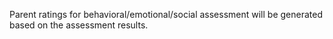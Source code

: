 <summary>

Parent ratings for behavioral/emotional/social assessment will be generated based on the assessment results.

</summary>